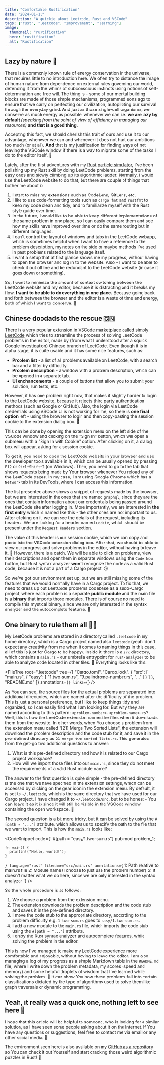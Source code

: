 ```yaml
---
title: "Comfortable Rustification"
date: "2024-01-11"
description: "A quickie about Leetcode, Rust and VSCode"
tags: ["rust", "leetcode", "improvement", "learning"]
image:
  thumbnail: "rustification"
  hero: "rustification"
  alt: "Rustification"
---
```


## Lazy by nature 🦥

There is a commonly known rule of energy conservation in the universe, that requires little to no introduction here.
We often try to distance the image of human nature from dependence on external rules governing our world,
defending it from the whims of subconscious instincts using notions of self-determination and free will.
The thing is - some of our mental building blocks are made of those simple mechanisms, programmed eons ago
to ensure that we carry on perfecting our civilization, autopiloting our survival through the everyday grind.
And just as those single-cell organisms, we conserve as much energy as possible, whenever we can i.e. **we are lazy
by default** *(speaking from the point of view of efficiency in managing our resources)* **and that is a good thing**.

Accepting this fact, we should cherish this trait of ours and use it to our advantage, whenever we can and whenever
it does not hurt our ambitions too much (or at all). **And** that is my justification for finding ways of not leaving
the VSCode window if there is a way to migrate some of the tasks I do to the editor itself. 🤷

Lately, after the first adventures with my [Rust particle simulator],
I've been polishing up my Rust skill by doing LeetCode problems, starting from the easy ones and slowly climbing
up its algorithmic ladder. Normally, I would use the LeetCode website to do that, but there are couple of things that
bother me about it:

1. I start to miss my extensions such as CodeLens, GitLens, etc.
2. I like to use code-formatting tools such as `cargo fmt` and `rustfmt` to keep my code clean and tidy, and
   to familiarize myself with the Rust style guide over time.
3. In the future, I would like to be able to keep different implementations of the same problem in one place, so I can
   easily compare them and see how my skills have improved over time or do the same routing but in different languages.
4. I can't control the layout of windows and tabs in the LeetCode webapp, which is sometimes helpful when I want to
   have a reference to the problem description, my notes on the side or maybe methods I've used in past problems
   related to the language itself.
5. I want a setup that at first glance shows me my progress, without having to open the browser and log in to the
   website. Also - I want to be able to check it out offline and be redundant to the LeetCode website (in case it
    goes down or something).

So, I want to minimize the amount of context switching between the LeetCode website and my editor, because it is
distracting and it breaks my flow. **I want to be able to do everything in one place.** Because going back and forth
between the browser and the editor is a waste of time and energy, both of which I want to conserve. 🔌

## Chinese doodads to the rescue 🇨🇳

There is a very popular [extension in VSCode marketplace called simply LeetCode] which tries to streamline the process
of solving LeetCode problems in the editor, made by (from what I understood after a squick Google investigation)
Chinese branch of LeetCode. Even though it is in alpha stage, it is quite usable and it has some nice features, such as:

- **Problem list** - a list of all problems available on LeetCode, with a search bar and a filter by difficulty.
- **Problem description** - a window with a problem description, which can be opened in a separate tab.
- **UI enchancements** - a couple of buttons that allow you to submit your solution, run tests, etc.

<CaptionedImage
  src="/assets/images/leetcode_ext.png"
  alt="A very nice extension with a **very** important disclaimer (excuse my Polish in the screenshot 😅)"
  height="400"
/>

However, it has one problem right now, that makes it slightly harder to login to the LeetCode website, because it
rejects third party authentication methods (such as Google or GitHub). Also, the login via LeetCode credentials
using VSCode UI is not working for me, so there is **one final option** left - using the browser to login and
then copy-pasting the session cookie to the extension dialog box. 🍪

This can be done by opening the extension menu on the left side of the VSCode window and clicking on the
"Sign In" button, which will open a submenu with a "Sign In with Cookie" option. After clicking on it, a dialog
box will appear, asking for a session cookie.

<CaptionedImage
  src="/assets/images/leetcode_login.png"
  alt="Step-by-step login process (You can even see this article in the background! 🤯)"
  height="400"
/>

To get it, you need to open the LeetCode website in your browser and use the developer tools available in it,
which can be usually opened by pressing `F12` or `Ctrl+Shift+I` (on Windows). Then, you need to go to the
tab that shows requests being made by Your browser whenever You reload any of the LeetCode pages. In my case,
I am using Google Chrome which has a `Network` tab in its DevTools, where I can access this information.

<CaptionedImage
  src="/assets/images/leetcode_network.png"
  alt="A list of HTTP requests made by the browser, visible in Google Chrome DevTools"
  height="300"
/>

The list presented above shows a snippet of requests made by the browser, but we are interested in the ones that are
named `graphql`, since they are the ones that contain information about our credentials being passed around the 
LeetCode site after logging in. More importantly, we are interested in **the first entry** which is named like this -
the other ones are not important to us. After clicking on it, we can see the details of the request, including
its headers. We are looking for a header named `Cookie`, which should be present under the `Request Headers` section. 

<CaptionedImage
  src="/assets/images/leetcode_cookie.png"
  alt="LeetCode session cookie, visible in Google Chrome DevTools"
  height="200"
/>

The value of this header is our session cookie, which we can copy and paste into the VSCode extension dialog box.
After that, we should be able to view our progress and solve problems in the editor, without having to leave it. 🎉
However, there is a catch. We will be able to click on problems, view their descriptions and open them in separate
windows using the `Code Now` button, but Rust syntax analyzer **won't** recognize the code as a valid Rust code,
because it is not a part of a Cargo project. 😢

<CaptionedImage
  src="/assets/images/leetcode_initial_env.png"
  alt="As You can see, no autocomplete shows up, even though Rust should know it its an `Option` variable"
  height="700"
/>

So we've got our environment set up, but we are still missing some of the features that we would normally have
in a Cargo project. To fix that, we need to dress up out LeetCode problems codebase as a sudo-Cargo project,
where each problem is a separate **public module** and the main file is a **binary** that imports those modules.
There is of course no need to compile this mystical binary, since we are only interested in the syntax analyzer
and the autocomplete features. 🧙

## One binary to rule them all 💍🦀

<StyledSVG
  src='images/ring'
  alt='One ring'
  class='invert grayscale w-11/12 mx-auto my-8 h-52 lg:h-96'
/>

My LeetCode problems are stored in a directory called `.leetcode` in my home directory, which is a Cargo project
named also `leetcode` (yeah, don't expect any creativity from me when it comes to naming things in this case,
all of this is just for Cargo to be happy). Inside it, there is a `src` directory, which contains a `main.rs` -
our umbrella entrypoint for `rust-analyzer` to be able to analyze code located in other files. 📁
Everything looks like this:

<FileTree
  root=".leetcode"
  tree={[
    "Cargo.toml",
    "Cargo.lock",
    {
      "src": [
        "main.rs",
        {
          "easy": [
            "1.two-sum.rs",
            "9.palindrome-number.rs",
            "..."
          ]
        }
      ]
    },
    "README.md"
  ]}
  annotations={``}
  links={``}
/>

As You can see, the source files for the actual problems are separated into additional directories, which are
named after the difficulty of the problem. This is just a personal preference, but I like to keep things tidy
and organized, so I can easily find what I am looking for. But why they are named according to this pattern:
`<problem-number>.<problem-name>.rs`? Well, this is how the LeetCode extension names the files when it downloads
them from the website. In other words, when You choose a problem from the extension menu called
"[21] Merge Two Sorted Lists", the extension will download the problem description and the code stub for it, and save it
in the pre-defined directory as `21.merge-two-sorted-lists.rs`. This generates from the get-go two additional questions
to answer:

1. What is this pre-defined directory and how it is related to our Cargo project workspace?
2. How will we import those files into our `main.rs`, since they do not meet the requirements of a valid Rust module name?

The answer to the first question is quite simple - the pre-defined directory is the one that we have specified in the
extension settings, which can be accessed by clicking on the gear icon in the extension menu. By default, it is set
to `~/.leetcode`, which is the same directory that we have used for our Cargo project. I have changed it to `~/.leetcode/src`,
but to be honest - You can leave it as it is since it will still be visible in the VSCode window containing the
open workspace. 🤷

The second question is a bit more tricky, but it can be solved by using the `#[path = "..."]` attribute, which
allows us to specify the path to the file that we want to import. This is how the `main.rs` looks like:

<CodeSnippet
  code={`
    #[path = "easy/1.two-sum.rs"]
    pub mod problem_1;

    fn main() {
      println!("Hello, world!");
    }
  `}
  language="rust"
  filename="src/main.rs"
  annotations={`
    1: Path relative to main.rs file
    2: Module name (I choose to just use the problem number)
    5: It doesn't matter what we do here, since we are only interested in the syntax analyzer
  `}
/>

So the whole procedure is as follows:

1. We choose a problem from the extension menu.
2. The extension downloads the problem description and the code stub and saves it in the pre-defined directory.
3. I move the code stub to the appropriate directory, according to the problem difficulty e.g. `1.two-sum.rs` goes to `easy/1.two-sum.rs`.
4. I add a new module to the `main.rs` file, which imports the code stub using the `#[path = "..."]` attribute.
5. I enjoy the Rust syntax analyzer and autocomplete features, while solving the problem in the editor.

<CaptionedImage
  src="/assets/images/leetcode_final.png"
  alt="As You can see, the autocomplete works and the syntax analyzer is happy 🎉"
  height="700"
/>

This is how I've managed to make my LeetCode experience more comfortable and enjoyable, without having to leave
the editor. I am also managing a log of my progress as a simple Markdown table in the `README.md` file, where I
write down the problem metadata, my scores (speed and memory) and some helpful droplets of wisdom that I've learned
while solving the problem. 📝 It can show You how these problems fall into certain classifications dictated by
the type of algorithms used to solve them like graph traversals or dynamic programming.

## Yeah, it really was a quick one, nothing left to see here 🤷

I hope that this article will be helpful to someone, who is looking for a similar solution, as I have seen
some people asking about it on the Internet. If You have any questions or suggestions, feel free to contact me
via email or any other social media. 📧

The environment seen here is also available on my [GitHub as a repository] so You can check it out Yourself
and start cracking those weird algorithmic puzzles in Rust! 🦀

[Rust particle simulator]: https://kamilrybacki.gda.pl/posts/particles_of_rust_one/
[extension in VSCode marketplace called simply LeetCode]: https://marketplace.visualstudio.com/items?itemName=LeetCode.vscode-leetcode
[GitHub as a repository]: https://github.com/kamilrybacki/RustyLeetcode
